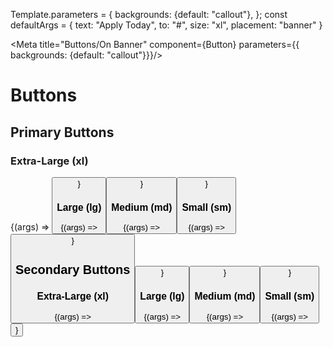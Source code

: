 
Template.parameters = {
  backgrounds: {default: "callout"},
};
const defaultArgs = {
  text: "Apply Today",
  to: "#",
  size: "xl",
  placement: "banner"
}

<Meta title="Buttons/On Banner" component={Button} parameters={{
  backgrounds: {default: "callout"}}}/>

# Buttons

<ArgsTable of={Button} />

## Primary Buttons

### Extra-Large (xl)

<Canvas parameters={Template.parameters}>
  <Story name="Primary XL" args={{...defaultArgs, size: "xl"}} >
    {(args) => <Button {...args} />}
  </Story>
</Canvas>

### Large (lg)
<Canvas>
  <Story name="Primary LG" args={{...defaultArgs, size: "lg"}}>
    {(args) => <Button {...args} />}
  </Story>
</Canvas>

### Medium (md)

<Canvas>
  <Story name="Primary MD" args={{...defaultArgs, size: "md"}}>
    {(args) => <Button {...args} />}
  </Story>
</Canvas>

### Small (sm)

<Canvas>
  <Story name="Primary SM" args={{...defaultArgs, size: "sm"}}>
    {(args) => <Button {...args} />}
  </Story>
</Canvas>

## Secondary Buttons

### Extra-Large (xl)

<Canvas>
  <Story name="Secondary XL" args={{...defaultArgs, size: "xl", secondary: true}}>
    {(args) => <Button {...args} />}
  </Story>
</Canvas>

### Large (lg)
<Canvas>
  <Story name="Secondary LG" args={{...defaultArgs, size: "lg", secondary: true}}>
    {(args) => <Button {...args} />}
  </Story>
</Canvas>

### Medium (md)

<Canvas>
  <Story name="Secondary MD" args={{...defaultArgs, size: "md", secondary: true}}>
    {(args) => <Button {...args} />}
  </Story>
</Canvas>

### Small (sm)

<Canvas>
  <Story name="Secondary SM" args={{...defaultArgs, size: "sm", secondary: true}}>
    {(args) => <Button {...args} />}
  </Story>
</Canvas>
